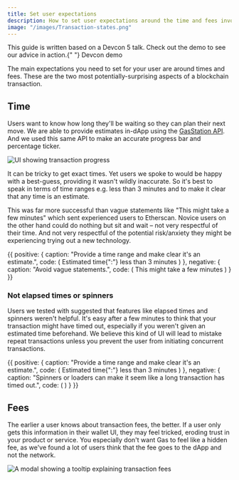 ```yaml
---
title: Set user expectations
description: How to set user expectations around the time and fees involved in an Ethereum blockchain transaction.
image: "/images/Transaction-states.png"
---
```



<Flash>
  This guide is written based on a Devcon 5 talk. Check out the demo to see our
  advice in action.{" "}
  <SmartLink href="http://rimble-devcon-demo.netlify.com">
    Devcon demo
  </SmartLink>
</Flash>

The main expectations you need to set for your user are around times and fees. These are the two most potentially-surprising aspects of a blockchain transaction.

## Time

Users want to know how long they'll be waiting so they can plan their next move. We are able to provide estimates in-dApp using the [GasStation API](https://docs.ethgasstation.info/). And we used this same API to make an accurate progress bar and percentage ticker.

<Image
  alt="UI showing transaction progress"
  borderRadius={8}
  height="auto"
  my={3}
  src="/images/transaction-banner-focus.png"
/>

It can be tricky to get exact times. Yet users we spoke to would be happy with a best-guess, providing it wasn't wildly inaccurate. So it's best to speak in terms of time ranges e.g. less than 3 minutes and to make it clear that any time is an estimate.

This was far more successful than vague statements like "This might take a few minutes" which sent experienced users to Etherscan. Novice users on the other hand could do nothing but sit and wait – not very respectful of their time. And not very respectful of the potential risk/anxiety they might be experiencing trying out a new technology.

<DoDont>
  {{
    positive: {
      caption: "Provide a time range and make clear it's an estimate.",
      code: (
        <Text>Estimated time{":"} less than 3 minutes</Text>
      )
    },
    negative: {
      caption: "Avoid vague statements.",
      code: (
        <Text>This might take a few minutes</Text>
      )
    }
  }}
</DoDont>

### Not elapsed times or spinners

Users we tested with suggested that features like elapsed times and spinners weren't helpful. It's easy after a few minutes to think that your transaction might have timed out, especially if you weren't given an estimated time beforehand. We believe this kind of UI will lead to mistake repeat transactions unless you prevent the user from initiating concurrent transactions.

<DoDont>
  {{
    positive: {
      caption: "Provide a time range and make clear it's an estimate.",
      code: (
        <Text>Estimated time{":"} less than 3 minutes</Text>
      )
    },
    negative: {
      caption: "Spinners or loaders can make it seem like a long transaction has timed out.",
      code: (
        <Loader />
      )
    }
  }}
</DoDont>

## Fees

The earlier a user knows about transaction fees, the better. If a user only gets this information in their wallet UI, they may feel tricked, eroding trust in your product or service. You especially don't want Gas to feel like a hidden fee, as we've found a lot of users think that the fee goes to the dApp and not the network.

<Image
  my={3}
  src="/images/transaction-fee-explainer.png"
  alt="A modal showing a tooltip explaining transaction fees"
  height="auto"
/>

<GuideNextPrevious
  previousTitle="Prevent errors"
  previousUrl="/guides/ux/transactions-prevent-errors"
  nextTitle="Just enough feedback"
  nextUrl="/guides/ux/transactions-just-enough-feedback"
  isFirstGuide={false}
  isLastGuide={false}
/>
